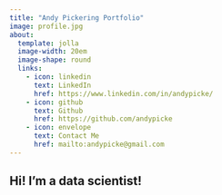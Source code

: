 ```yaml
---
title: "Andy Pickering Portfolio"
image: profile.jpg
about:
  template: jolla
  image-width: 20em
  image-shape: round
  links: 
    - icon: linkedin
      text: LinkedIn
      href: https://www.linkedin.com/in/andypicke/
    - icon: github
      text: Github
      href: https://github.com/andypicke
    - icon: envelope
      text: Contact Me
      href: mailto:andypicke@gmail.com
---
```

  
Hi! I'm a data scientist!
---
